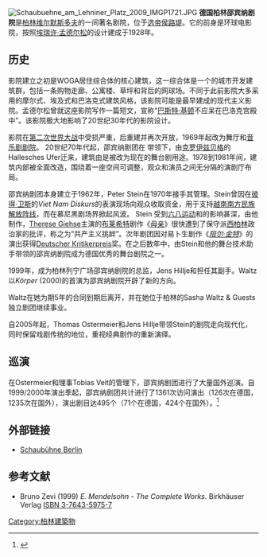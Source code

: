 [[File:Schaubuehne_am_Lehniner_Platz_2009_IMGP1721.JPG|thumb]]
'''德国柏林邵宾纳剧院'''是[[柏林|柏林]][[维尔默斯多夫|维尔默斯多夫]]的一间著名剧院，位于[[选帝侯路堤|选帝侯路堤]]。它的前身是环球电影院，按照[[埃瑞許·孟德爾松|埃瑞许·孟德尔松]]的设计建成于1928年。

== 历史 ==
影院建立之初是WOGA居住综合体的核心建筑，这一综合体是一个{{link-en|新客观主义|New_Objectivity_(architecture)|新客观主义}}的城市开发建筑群，包括一条购物走廊、公寓楼、草坪和背后的网球场。不同于此前影院大多采用的摩尔式、埃及式和巴洛克式建筑风格，该影院可能是最早建成的现代主义影院。孟德尔松曾就这座影院写作一篇短文，宣称“[[巴斯特·基頓|巴斯特·基顿]]不应呆在巴洛克宫殿中”。该影院极大地影响了20世纪30年代的{{link-en|现代流线式|Streamline_Moderne|现代流线式}}影院设计。

影院在[[第二次世界大战|第二次世界大战]]中受损严重，后重建并再次开放，1969年起改为舞厅和[[音樂劇|音乐剧剧院]]。 20世纪70年代起，邵宾纳剧团在 {{link-en|Peter Stein|Peter_Stein|Peter Stein}} 带领下，由[[克罗伊茨贝格|克罗伊兹贝格]]的Hallesches Ufer迁来，建筑由是被改为现在的舞台剧用途。1978到1981年间，建筑内部被全面改造，围绕着一座空间可调整，观众和演员之间无分隔的演剧厅布局。<span class="cx-segment" data-segmentid="30"></span>

邵宾纳剧团本身建立于1962年，Peter Stein在1970年接手其管理。Stein曾因在[[彼得·魏斯|彼得·卫斯]]的''Viet Nam Diskurs''的表演现场向观众收取资金，用于支持[[越南南方民族解放陣線|越南南方民族解放阵线]]，而在慕尼黑剧场界掀起风波。 Stein 受到[[六八运动|六八运动]]和{{link-en|德国学生运动|German_student_movement|德国学生运动}}的影响甚深，由他制作，[[Therese_Giehse|Therese Giehse]]主演的[[贝托尔特·布莱希特|布莱希特]]剧作《[[母亲|母亲]]》很快遭到了保守派[[西柏林|西柏林]]政治家的批评，称之为“共产主义挑衅”。次年剧团因对易卜生剧作《''[[培尔·金特|陪尔·金特]]''》的演出获得[[Deutscher_Kritikerpreis|Deutscher Kritikerpreis]]奖。在之后数年中，由Stein和他的舞台技术助手{{link-en|Botho Strauß|Botho_Strauß|Botho Strauß}}带领的邵宾纳剧院成为德国优秀的舞台剧院之一。

1999年，{{link-en|Thomas Ostermeier|Thomas_Ostermeier|Thomas Ostermeier}}成为柏林列宁广场邵宾纳剧院的总监，Jens Hillje和{{link-en|Sasha Waltz|Sasha_Waltz|Sasha Waltz}}担任其副手。Waltz以''Körper'' (2000)的首演为邵宾纳剧院开辟了新的方向。

Waltz在她为期5年的合同到期后离开，并在她位于柏林的Sasha Waltz & Guests独立剧团继续事业。

自2005年起，Thomas Ostermeier和Jens Hillje带领Stein的剧院走向现代化，同时保留戏剧传统的地位，重视经典剧作的重新演绎。

== 巡演 ==
在Ostermeier和理事Tobias Veit的管理下，邵宾纳剧团进行了大量国外巡演。自1999/2000年演出季起，邵宾纳剧团共计进行了1361次访问演出（126次在德国，1235次在国外），演出剧目达495个（71个在德国，424个在国外）。<ref>{{cite web|url=http://www.schaubuehne.de/en/pages/on-tour-archive.html|title=Schaubühne – Programme – International – Archive|accessdate=March 2, 2016|archive-date=2016-02-28|archive-url=https://web.archive.org/web/20160228190012/http://www.schaubuehne.de/en/pages/on-tour-archive.html|dead-url=no}}</ref>

== 外部链接 ==
* [http://www.schaubuehne.de/ Schaubühne Berlin] {{Wayback|url=http://www.schaubuehne.de/ |date=20160302072552 }}

== 参考文献 ==
* Bruno Zevi (1999) ''E. Mendelsohn - The Complete Works''. Birkhäuser Verlag [[Special:BookSources/3764359757|ISBN 3-7643-5975-7]]

[[Category:柏林建築物|Category:柏林建築物]]